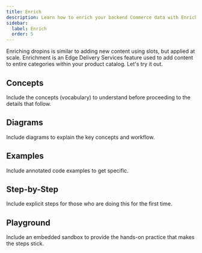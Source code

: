 ```yaml
---
title: Enrich
description: Learn how to enrich your backend Commerce data with Enrichment blocks.
sidebar:
  label: Enrich
  order: 5
---
```


Enriching dropins is similar to adding new content using slots, but applied at scale. Enrichment is an Edge Delivery Services feature used to add content to entire categories within your product catalog. Let's try it out.

## Concepts

Include the concepts (vocabulary) to understand before proceeding to the details that follow.

## Diagrams

Include diagrams to explain the key concepts and workflow.

## Examples

Include annotated code examples to get specific.

## Step-by-Step

Include explicit steps for those who are doing this for the first time.

## Playground

Include an embedded sandbox to provide the hands-on practice that makes the steps stick.
